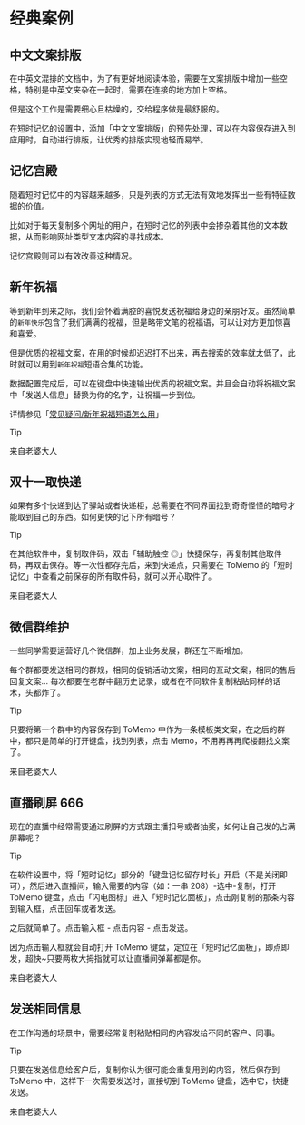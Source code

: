 # 经典案例

## 中文文案排版

在中英文混排的文档中，为了有更好地阅读体验，需要在文案排版中增加一些空格，特别是中英文夹杂在一起时，需要在连接的地方加上空格。

但是这个工作是需要细心且枯燥的，交给程序做是最舒服的。

在短时记忆的设置中，添加「中文文案排版」的预先处理，可以在内容保存进入到应用时，自动进行排版，让优秀的排版实现地轻而易举。

## 记忆宫殿

随着短时记忆中的内容越来越多，只是列表的方式无法有效地发挥出一些有特征数据的价值。

比如对于每天复制多个网址的用户，在短时记忆的列表中会掺杂着其他的文本数据，从而影响网址类型文本内容的寻找成本。

记忆宫殿则可以有效改善这种情况。

## 新年祝福

等到新年到来之际，我们会怀着满腔的喜悦发送祝福给身边的亲朋好友。虽然简单的`新年快乐`包含了我们满满的祝福，但是略带文笔的祝福语，可以让对方更加惊喜和喜爱。

但是优质的祝福文案，在用的时候却迟迟打不出来，再去搜索的效率就太低了，此时就可以用到`新年祝福`短语合集的功能。

数据配置完成后，可以在键盘中快速输出优质的祝福文案。并且会自动将祝福文案中「发送人信息」替换为你的名字，让祝福一步到位。

详情参见「[常见疑问/新年祝福短语怎么用](/questions/)」

> [!TIP]
>
> 来自老婆大人

## 双十一取快递

如果有多个快递到达了驿站或者快递柜，总需要在不同界面找到奇奇怪怪的暗号才能取到自己的东西。如何更快的记下所有暗号？

> [!TIP]
>
> 在其他软件中，复制取件码，双击「辅助触控 ◎」快捷保存，再复制其他取件码，再双击保存。等一次性都存完后，来到快递点，只需要在 ToMemo 的「短时记忆」中查看之前保存的所有取件码，就可以开心取件了。
>
> 来自老婆大人

## 微信群维护

一些同学需要运营好几个微信群，加上业务发展，群还在不断增加。

每个群都要发送相同的群规，相同的促销活动文案，相同的互动文案，相同的售后回复文案... 每次都要在老群中翻历史记录，或者在不同软件复制粘贴同样的话术，头都炸了。

> [!TIP]
>
> 只要将第一个群中的内容保存到 ToMemo 中作为一条模板类文案，在之后的群中，都只是简单的打开键盘，找到列表，点击 Memo，不用再再再爬楼翻找文案了。
>
> 来自老婆大人

## 直播刷屏 666

现在的直播中经常需要通过刷屏的方式跟主播扣号或者抽奖，如何让自己发的占满屏幕呢？

> [!TIP]
>
> 在软件设置中，将「短时记忆」部分的「键盘记忆留存时长」开启（不是关闭即可），然后进入直播间，输入需要的内容（如：一串 208）-选中-复制，打开 ToMemo 键盘，点击「闪电图标」进入「短时记忆面板」，点击刚复制的那条内容到输入框，点击回车或者发送。
>
> 之后就简单了。点击输入框 - 点击内容 - 点击发送。
>
> 因为点击输入框就会自动打开 ToMemo 键盘，定位在「短时记忆面板」，即点即发，超快~只要两枚大拇指就可以让直播间弹幕都是你。
>
> 来自老婆大人

## 发送相同信息

在工作沟通的场景中，需要经常复制粘贴相同的内容发给不同的客户、同事。

> [!TIP]
>
> 只要在发送信息给客户后，复制你认为很可能会重复用到的内容，然后保存到 ToMemo 中，这样下一次需要发送时，直接切到 ToMemo 键盘，选中它，快捷发送。
>
> 来自老婆大人
